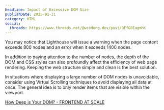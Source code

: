 ```yaml
---
headline: Impact of Excessive DOM Size
publishDate: 2025-01-31
category: HTML
social:
  threads: https://www.threads.net/@webdong.dev/post/DFfGBEagmhK
---
```


You may notice that Lighthouse will issue a warning when the page content exceeds 800 nodes and an error when it exceeds 1400 nodes.

In addition to paying attention to the number of nodes, the depth of the DOM and CSS styles can also profoundly affect the efficiency of web page rendering. Keeping the web structure simple and clean is the best solution.

In situations where displaying a large number of DOM nodes is unavoidable, consider using Virtual Scrolling techniques to avoid displaying all data at once. The general idea is to only render items that are visible within the viewport.

[How Deep is Your DOM? - FRONTEND AT SCALE](https://frontendatscale.com/blog/how-deep-is-your-dom/)

